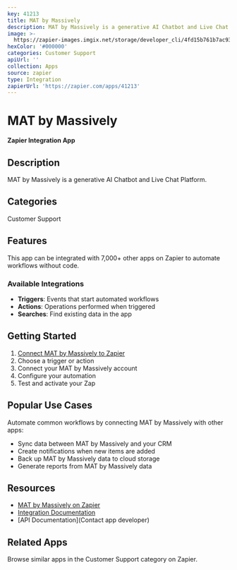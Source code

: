 ```yaml
---
key: 41213
title: MAT by Massively
description: MAT by Massively is a generative AI Chatbot and Live Chat Platform.
image: >-
  https://zapier-images.imgix.net/storage/developer_cli/4fd15b761b7ac93c89aa8231de103c54.png?auto=format%2Ccompress&ixlib=python-3.0.0&q=50
hexColor: '#000000'
categories: Customer Support
apiUrl: ''
collection: Apps
source: zapier
type: Integration
zapierUrl: 'https://zapier.com/apps/41213'
---
```

# MAT by Massively

**Zapier Integration App**

## Description

MAT by Massively is a generative AI Chatbot and Live Chat Platform.

## Categories

Customer Support

## Features

This app can be integrated with 7,000+ other apps on Zapier to automate workflows without code.

### Available Integrations

- **Triggers**: Events that start automated workflows
- **Actions**: Operations performed when triggered
- **Searches**: Find existing data in the app

## Getting Started

1. [Connect MAT by Massively to Zapier](https://zapier.com/apps/41213)
2. Choose a trigger or action
3. Connect your MAT by Massively account
4. Configure your automation
5. Test and activate your Zap

## Popular Use Cases

Automate common workflows by connecting MAT by Massively with other apps:

- Sync data between MAT by Massively and your CRM
- Create notifications when new items are added
- Back up MAT by Massively data to cloud storage
- Generate reports from MAT by Massively data

## Resources

- [MAT by Massively on Zapier](https://zapier.com/apps/41213)
- [Integration Documentation](https://zapier.com/apps/41213/integrations)
- [API Documentation](Contact app developer)

## Related Apps

Browse similar apps in the Customer Support category on Zapier.

